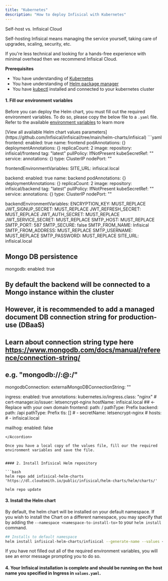 ```yaml
---
title: "Kubernetes"
description: "How to deploy Infisical with Kubernetes"
---
```


<Info>
Self-host vs. Infisical Cloud

Self-hosting Infisical means managing the service yourself, taking care of upgrades, scaling, security, etc.

If you're less technical and looking for a hands-free experience with minimal overhead then we recommend Infisical Cloud.

</Info>

**Prerequisites**
- You have understanding of [Kubernetes](https://kubernetes.io/)
- You have understanding of [Helm package manager](https://helm.sh/) 
- You have [kubectl](https://kubernetes.io/docs/reference/kubectl/kubectl/) installed and connected to your kubernetes cluster


#### 1. Fill our environment variables

Before you can deploy the Helm chart, you must fill out the required environment variables. To do so, please copy the below file to a `.yaml` file. 
Refer to the available [environment variables](../../self-hosting/configuration/envars) to learn more

<Accordion title="values.yaml">
[View all available Helm chart values parameters](https://github.com/Infisical/infisical/tree/main/helm-charts/infisical)
```yaml
frontend:
  enabled: true
  name: frontend
  podAnnotations: {}
  deploymentAnnotations: {}
  replicaCount: 2
  image:
    repository: infisical/frontend
    tag: "latest"
    pullPolicy: IfNotPresent
  kubeSecretRef: ""
  service:
    annotations: {}
    type: ClusterIP
    nodePort: ""

frontendEnvironmentVariables:
  SITE_URL: infisical.local

backend:
  enabled: true
  name: backend
  podAnnotations: {}
  deploymentAnnotations: {}
  replicaCount: 2
  image:
    repository: infisical/backend
    tag: "latest"
    pullPolicy: IfNotPresent
  kubeSecretRef: ""
  service:
    annotations: {}
    type: ClusterIP
    nodePort: ""

backendEnvironmentVariables:
  ENCRYPTION_KEY: MUST_REPLACE
  JWT_SIGNUP_SECRET: MUST_REPLACE
  JWT_REFRESH_SECRET: MUST_REPLACE
  JWT_AUTH_SECRET: MUST_REPLACE
  JWT_SERVICE_SECRET: MUST_REPLACE
  SMTP_HOST: MUST_REPLACE
  SMTP_PORT: 587
  SMTP_SECURE: false
  SMTP_FROM_NAME: Infisical
  SMTP_FROM_ADDRESS: MUST_REPLACE
  SMTP_USERNAME: MUST_REPLACE
  SMTP_PASSWORD: MUST_REPLACE
  SITE_URL: infisical.local

## Mongo DB persistence
mongodb:
  enabled: true

## By default the backend will be connected to a Mongo instance within the cluster
## However, it is recommended to add a managed document DB connection string for production-use (DBaaS)
## Learn about connection string type here https://www.mongodb.com/docs/manual/reference/connection-string/
## e.g. "mongodb://<user>:<pass>@<host>:<port>/<database-name>"
mongodbConnection:
  externalMongoDBConnectionString: ""

ingress:
  enabled: true
  annotations:
    kubernetes.io/ingress.class: "nginx"
    # cert-manager.io/issuer: letsencrypt-nginx
  hostName: infisical.local   ## <- Replace with your own domain 
  frontend:
    path: /
    pathType: Prefix
  backend:
    path: /api
    pathType: Prefix
  tls: []
    # - secretName: letsencrypt-nginx
    #   hosts:
    #     - infisical.local

mailhog:
  enabled: false
```
</Accordion>

Once you have a local copy of the values file, fill our the required environment variables and save the file.


#### 2. Install Infisical Helm repository 

```bash
helm repo add infisical-helm-charts 'https://dl.cloudsmith.io/public/infisical/helm-charts/helm/charts/' 
  
helm repo update
```

#### 3. Install the Helm chart 

By default, the helm chart will be installed on your default namespace. If you wish to install the Chart on a different namespace, you may specify
that by adding the `--namespace <namespace-to-install-to>` to your `helm install` command.

```bash
## Installs to default namespace
helm install infisical-helm-charts/infisical --generate-name --values <path to the values.yaml you downloaded/created in step 2>
```

<Note>
If you have not filled out all of the required environment variables, you will see an error message prompting you to 
do so. 
</Note>

#### 4. Your Infisical installation is complete and should be running on the host name you specified in Ingress in `values.yaml`.